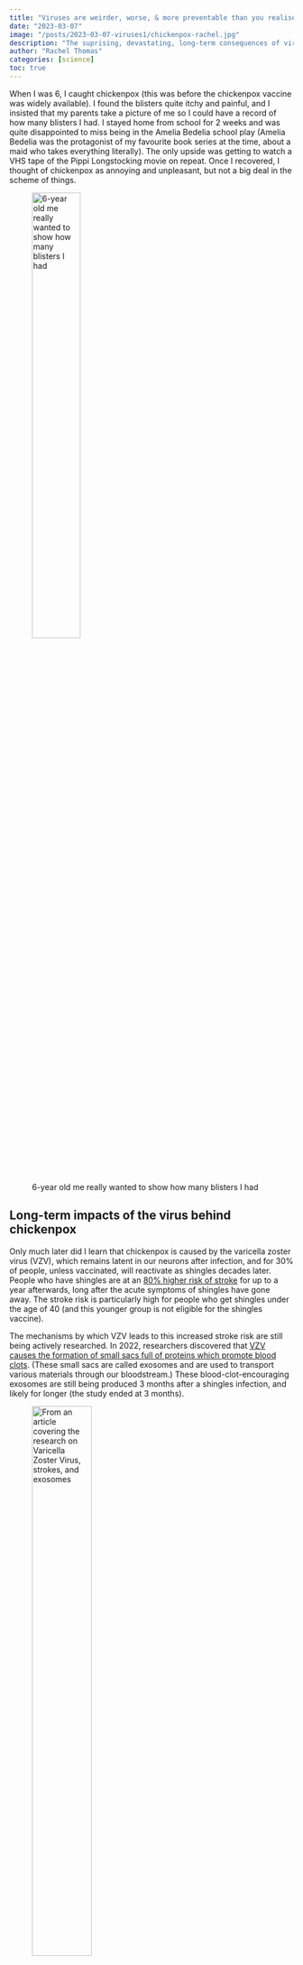 ---
title: "Viruses are weirder, worse, & more preventable than you realise"
date: "2023-03-07"
image: "/posts/2023-03-07-viruses1/chickenpox-rachel.jpg"
description: "The suprising, devastating, long-term consequences of viruses"
author: "Rachel Thomas"
categories: [science]
toc: true
---

When I was 6, I caught chickenpox (this was before the chickenpox vaccine was widely available). I found the blisters quite itchy and painful, and I insisted that my parents take a picture of me so I could have a record of how many blisters I had. I stayed home from school for 2 weeks and was quite disappointed to miss being in the Amelia Bedelia school play (Amelia Bedelia was the protagonist of my favourite book series at the time, about a maid who takes everything literally). The only upside was getting to watch a VHS tape of the Pippi Longstocking movie on repeat. Once I recovered, I thought of chickenpox as annoying and unpleasant, but not a big deal in the scheme of things.

![6-year old me really wanted to show how many blisters I had](chickenpox-rachel.jpg){width=45%}

## Long-term impacts of the virus behind chickenpox
Only much later did I learn that chickenpox is caused by the varicella zoster virus (VZV), which remains latent in our neurons after infection, and for 30% of people, unless vaccinated, will reactivate as shingles decades later.  People who have shingles are at an [80% higher risk of stroke](https://pubmed.ncbi.nlm.nih.gov/35025605/) for up to a year afterwards, long after the acute symptoms of shingles have gone away. The stroke risk is particularly high for people who get shingles under the age of 40 (and this younger group is not eligible for the shingles vaccine).

The mechanisms by which VZV leads to this increased stroke risk are still being actively researched.  In 2022, researchers discovered that [VZV causes the formation of small sacs full of proteins which promote blood clots](https://theconversation.com/chickenpox-and-shingles-virus-lying-dormant-in-your-neurons-can-reactivate-and-increase-your-risk-of-stroke-new-research-identified-a-potential-culprit-194627 ). (These small sacs are called exosomes and are used to transport various materials through our bloodstream.) These blood-clot-encouraging exosomes are still being produced 3 months after a shingles infection, and likely for longer (the study ended at 3 months).

![From an article covering the research on Varicella Zoster Virus, strokes, and exosomes](exosomes.png){width=50%}

VZV is not just linked to strokes, but also linked to developing multiple sclerosis or vascular dementia, as was found in a [recent study analysing](https://www.cell.com/neuron/fulltext/S0896-6273(22)01147-3) hundreds of thousands of medical records for associations between common viruses and diseases impacting the brain and nervous system.  In the case of VZV, it is possible that the links to dementia and MS may occur through the reactivation of other viruses. That is another disturbing fact about viruses: they can quietly lie latent for years and then be reactivated by other viruses.

## But aren’t infections inevitable?
I never gave much thought to how my brother and I had caught chicken pox, because for most of my life I assumed that viruses were a temporary discomfort, and that they were generally inevitable, just something that happens.  However, in recent years, medical understanding of how pathogens spread has been upended, which in turn has profound implications for what we can do in response.

The flu, long believed to be spread through droplets from sneezes or through touching contaminated surfaces, [has been shown](https://www.pnas.org/doi/10.1073/pnas.1716561115) to be released in small aerosols exhaled through ordinary breathing. These aerosols can remain suspended in the air, and others risk infection when they breathe them in.  In work published in the prestigious PNAS, researchers found that neither sneezing nor coughing was necessary to spread flu, just ordinary breathing. This shift in understanding is important: it means that we have been relying on insufficient tools to stop viruses (e.g. hand washing and poorly fitting surgical masks alone will never be enough against airborne flu). Chickenpox, too, is spread through the air.  As Professor Jonathan Gershoni of Tel Aviv University says in [his course on viruses](https://learning.edx.org/course/course-v1:IsraelX+Virus101x+2T2018/home), “*The most common direct route [of viral transmission] is when viruses become airborne and are subsequently inhaled. When people cough, sneeze, or simply exhale, they produce an aerosol of minute fluid droplets that are dispersed in the air around them.*”

![From a course on viruses taught by Dr. Jonathan Gershoni](edx-airborne2.jpg){width=50%}

Fortunately, there are ways we can clean the air with improved ventilation (drawing in more outdoor air), filtration (removing harmful particles), and well-fitting masks in crowded public indoor spaces.  For years, excellent ventilation and filtration systems have been used in pig farms, to avoid the spread of airborne porcine diseases, with some farms even [employing a worker whose sole duty](https://twitter.com/LongDesertTrain/status/1494126639608909826?s=20) is the daily inspection and maintenance of the ventilation/filtration systems. Numerous studies document the effectiveness of hog farm filtration systems at reducing illness (see [this fascinating thread](https://twitter.com/LongDesertTrain/status/1494126572625924098?s=20) for links), as well as the harms of poor ventilation for humans. Methods to clean the air have been implemented by wealthy elites at places including the [World Economic Forum’s Davos Summit](https://slate.com/technology/2023/01/davos-covid-precaution-uv-lights-air-filters.html) (attended by politicians and billionaires), the [UK Parliament](https://www.purifiedair.com/case-studies/hm-government/), [Westminster Palace](https://www.purifiedair.com/case-studies/palace-of-westminster/), and an [Australian state parliament](https://www.parliament.nsw.gov.au/tp/files/81592/Document%20-%20COVIDSafe%20plan%20-%20Sittings%2014%20%E2%80%93%2025%20February%202022%20%E2%80%93%20dated%2011%20February%202022.PDF). However, unlike politicians and pigs, very few children or working class people have access to clean air in their schools or workplaces.

Rice University biochemistry and cell biology professor Alma Moon Novotny opened her [series of in-depth immunology courses](https://www.coursera.org/specializations/immunology#courses) by singing the praises of not immunologists nor virologists, but of… engineers!  Prof Novotny said, “*I want to emphasize that an ounce of prevention is worth a pound of cure, and I will be praising engineers, particularly civil engineers because what they provide for us is clean water and proper sewage disposal.*” She suggested that [sanitation is the greatest medical advance of the last 150 years](https://www.theguardian.com/society/2007/jan/19/health.medicineandhealth3) and went on to list other important engineering improvements that improve health: mosquito nets, houses that don’t let in as many insects (which can often carry pathogens), and an infrastructure system to transport needed medical supplies. She also spoke of how expensive our immune systems are in terms of ATP (our bodies’ energy currency). Despite the amazing intricacies of the human immune system, it is better to avoid getting sick. 

![Headline from The Guardian and a lecture slide from Rice University Prof Alma Novotny](sanitation.png){width=60%}

Experts have been highlighting the extensive infrastructure overhaul London used to tackle cholera in the 19th century, similar to how cleaning indoor air could be part of a [“plan to stop every respiratory virus at once”](https://www.theatlantic.com/health/archive/2021/09/coronavirus-pandemic-ventilation-rethinking-air/620000/). Clean air could be the next clean water, revolutionising global health.

## A New Way of Thinking
The idea that a common childhood virus can quietly hang out unnoticed in our nervous system for decades, reactivate to cause the blisters and nerve pain of shingles, and then months after the shingles blisters clear up cause blood clotting and strokes is mind-boggling to me, and stands in stark contrast to how I thought about viruses when I was younger.

The trajectory of my growing understanding of VZV is similar to my understanding of many viruses: I have moved from thinking of common viruses as both inevitable and discretely contained events (e.g. you are sick for a week or two, but then it’s over) to recognizing that:

- even common viruses can have long-reaching, surprising, and devastating consequences
- there is much more we can do to stop viral transmission than I previously realised

VZV is just one of many viruses that have surprised me. Research has now shown that several [common viruses raise the risk of dementia and Alzheimer’s disease](https://www.cell.com/neuron/fulltext/S0896-6273(22)01147-3), and the [virus behind mono / glandular fever (Epstein-Barr virus) causes Multiple Sclerosis](https://pubmed.ncbi.nlm.nih.gov/35025605/). The fact that it is possible to reduce viral transmission makes it all the more urgent to understand the long-reaching consequences of viruses, since we have the power to act on what we learn.

Each risk on its own may not be that likely on the individual level: I am not suggesting that you should feel alarmed that you in particular will suffer a stroke after shingles, or that your elderly parent will catch the flu and then develop dementia, or that mono/glandular fever will lead to multiple sclerosis for you. However, it is important to think about this across the population, and across all these different virus-disease interactions. When you look at this research in aggregate, it suggests that many, many people are having their lives drastically impacted by diseases in which viruses play a role.  Given what we know about both the risks of viruses and ways to reduce transmission, it is worthwhile to take effective measures like [increasing ventilation](https://www.science.org/doi/10.1126/science.abg2025), using [air purifiers](https://theconversation.com/we-studied-how-to-reduce-airborne-covid-spread-in-hospitals-heres-what-we-learnt-166018), and wearing [N95/KF94/P2 masks in indoor public places](https://theconversation.com/time-to-upgrade-from-cloth-and-surgical-masks-to-respirators-your-questions-answered-174877) to make our schools, workplaces, and healthcare settings safer.

*This post is part 1 in a 3-part series.  Please stay tuned for future posts!*
